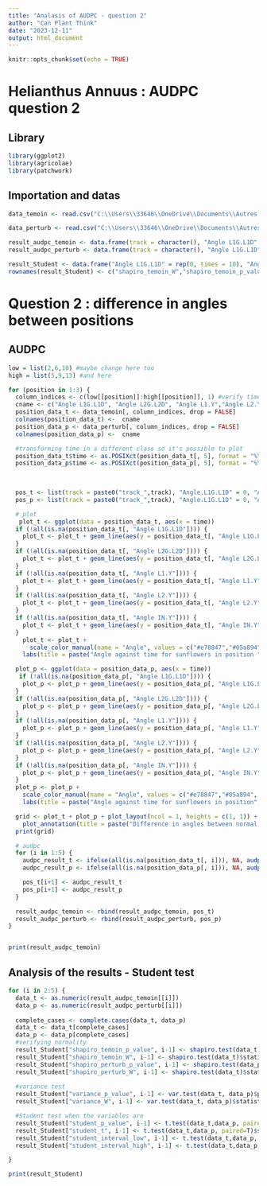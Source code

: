 ```yaml
---
title: "Analasis of AUDPC - question 2"
author: "Can Plant Think"
date: "2023-12-11"
output: html_document
---
```


```r
knitr::opts_chunk$set(echo = TRUE)
```
# Helianthus Annuus : AUDPC question 2

## Library

```r
library(ggplot2)
library(agricolae)
library(patchwork)
```

## Importation and datas
```r
data_temoin <- read.csv("C:\\Users\\33646\\OneDrive\\Documents\\Autres dossiers\\Sup Agro\\2ème année\\Recherche\\R\\ATS1P2_angles_result_training.csv", header = T, sep= ",")

data_perturb <- read.csv("C:\\Users\\33646\\OneDrive\\Documents\\Autres dossiers\\Sup Agro\\2ème année\\Recherche\\R\\ATS1P2_angles_result_training.csv", header = T, sep= ",")

result_audpc_temoin <- data.frame(track = character(), "Angle L1G.L1D" = numeric(), "Angle L2G.L2D" = numeric(), "Angle L1.Y" = numeric(), "Angle L2.Y" = numeric(), "Angle IN.Y" = numeric(), stringsAsFactors = FALSE)
result_audpc_perturb <- data.frame(track = character(), "Angle L1G.L1D" = numeric(), "Angle L2G.L2D" = numeric(), "Angle L1.Y" = numeric(), "Angle L2.Y" = numeric(), "Angle IN.Y" = numeric(), stringsAsFactors = FALSE)

result_Student <- data.frame("Angle L1G.L1D" = rep(0, times = 10), "Angle L2G.L2D" = rep(0, times = 10), "Angle L1.Y" = rep(0, times = 10), "Angle L2.Y" = rep(0, times = 10), "Angle IN.Y" = rep(0, times = 10), stringsAsFactors = FALSE)
rownames(result_Student) <- c("shapiro_temoin_W","shapiro_temoin_p_value", "shapiro_perturb_W","shapiro_perturb_p_value", "variance_W", "variance_p_value", "student_t", "student_p_value", "student_interval_low", "student_interval_high")
```

# Question 2 : difference in angles between positions

## AUDPC

```r
low = list(2,6,10) #maybe change here too
high = list(5,9,13) #and here

for (position in 1:3) {
  column_indices <- c(low[[position]]:high[[position]], 1) #verify time
  cname <- c("Angle L1G.L1D", "Angle L2G.L2D", "Angle L1.Y","Angle L2.Y", "Angle IN.Y", "time")
  position_data_t <- data_temoin[, column_indices, drop = FALSE]
  colnames(position_data_t) <-  cname
  position_data_p <- data_perturb[, column_indices, drop = FALSE]
  colnames(position_data_p) <-  cname

  #transforming time in a different class so it's possible to plot
  position_data_t$time <- as.POSIXct(position_data_t[, 5], format = "%Y-%m-%d %H:%M:%S")
  position_data_p$time <- as.POSIXct(position_data_p[, 5], format = "%Y-%m-%d %H:%M:%S")

  
  
  pos_t <- list(track = paste0("track_",track), "Angle.L1G.L1D" = 0, "Angle.L2G.L2D" = 0, "Angle.L1.Y" = 0, "Angle.L2.Y" = 0, "Angle.IN.Y" = 0)
  pos_p <- list(track = paste0("track_",track), "Angle.L1G.L1D" = 0, "Angle.L2G.L2D" = 0, "Angle.L1.Y" = 0, "Angle.L2.Y" = 0, "Angle.IN.Y" = 0)

  # plot
   plot_t <- ggplot(data = position_data_t, aes(x = time))
  if (!all(is.na(position_data_t[, "Angle L1G.L1D"]))) {
    plot_t <- plot_t + geom_line(aes(y = position_data_t[, "Angle L1G.L1D"], color = "Angle L1G.L1D"), size = 1) 
  }
  if (!all(is.na(position_data_t[, "Angle L2G.L2D"]))) {
    plot_t <- plot_t + geom_line(aes(y = position_data_t[, "Angle L2G.L2D"], color = "Angle L2G.L2D"), size = 1)
  }
  if (!all(is.na(position_data_t[, "Angle L1.Y"]))) {
    plot_t <- plot_t + geom_line(aes(y = position_data_t[, "Angle L1.Y"], color = "Angle L1.Y"), size = 1)
  }
  if (!all(is.na(position_data_t[, "Angle L2.Y"]))) {
    plot_t <- plot_t + geom_line(aes(y = position_data_t[, "Angle L2.Y"], color = "Angle L2.Y"), size = 1)
  }
  if (!all(is.na(position_data_t[, "Angle IN.Y"]))) {
    plot_t <- plot_t + geom_line(aes(y = position_data_t[, "Angle IN.Y"], color = "Angle IN.Y"), size = 1)
  }
    plot_t <- plot_t + 
      scale_color_manual(name = "Angle", values = c("#e78847","#05a894", "#dda0dd", "#2a52be", "#F7DC6F")) +
    labs(title = paste("Angle against time for sunflowers in position ", position, "in normal conditions"), x = "Time", y ="Angle")

  plot_p <- ggplot(data = position_data_p, aes(x = time))
   if (!all(is.na(position_data_p[, "Angle L1G.L1D"]))) {
    plot_p <- plot_p + geom_line(aes(y = position_data_p[, "Angle L1G.L1D"], color = "Angle L1G.L1D"), size = 1) 
  }
  if (!all(is.na(position_data_p[, "Angle L2G.L2D"]))) {
    plot_p <- plot_p + geom_line(aes(y = position_data_p[, "Angle L2G.L2D"], color = "Angle L2G.L2D"), size = 1)
  }
  if (!all(is.na(position_data_p[, "Angle L1.Y"]))) {
    plot_p <- plot_p + geom_line(aes(y = position_data_p[, "Angle L1.Y"], color = "Angle L1.Y"), size = 1)
  }
  if (!all(is.na(position_data_p[, "Angle L2.Y"]))) {
    plot_p <- plot_p + geom_line(aes(y = position_data_p[, "Angle L2.Y"], color = "Angle L2.Y"), size = 1)
  }
  if (!all(is.na(position_data_p[, "Angle IN.Y"]))) {
    plot_p <- plot_p + geom_line(aes(y = position_data_p[, "Angle IN.Y"], color = "Angle IN.Y"), size = 1)
  }
  plot_p <- plot_p + 
    scale_color_manual(name = "Angle", values = c("#e78847","#05a894", "#dda0dd", "#2a52be", "#F7DC6F")) +
    labs(title = paste("Angle against time for sunflowers in position", position, "in changed conditions"), x = "Time", y = "Angle")

  grid <- plot_t + plot_p + plot_layout(ncol = 1, heights = c(1, 1)) +
    plot_annotation(title = paste("Difference in angles between normal and changed conditions in position", position, "for sunflowers"))
  print(grid)

  # audpc
  for (i in 1:5) {
    audpc_result_t <- ifelse(all(is.na(position_data_t[, i])), NA, audpc(position_data_t[, i], position_data_t$time, type = "absolute"))
    audpc_result_p <- ifelse(all(is.na(position_data_p[, i])), NA, audpc(position_data_p[, i], position_data_p$time, type = "absolute"))

    pos_t[i+1] <- audpc_result_t
    pos_p[i+1] <- audpc_result_p
  }

  result_audpc_temoin <- rbind(result_audpc_temoin, pos_t)
  result_audpc_perturb <- rbind(result_audpc_perturb, pos_p)
}


print(result_audpc_temoin)
```

## Analysis of the results - Student test

```r
for (i in 2:5) {
  data_t <- as.numeric(result_audpc_temoin[[i]])
  data_p <- as.numeric(result_audpc_perturb[[i]])
  
  complete_cases <- complete.cases(data_t, data_p)
  data_t <- data_t[complete_cases]
  data_p <- data_p[complete_cases]
  #verifying normality
  result_Student["shapiro_temoin_p_value", i-1] <- shapiro.test(data_t)$p.value 
  result_Student["shapiro_temoin_W", i-1] <- shapiro.test(data_t)$statistic
  result_Student["shapiro_perturb_p_value", i-1] <- shapiro.test(data_p) 
  result_Student["shapiro_perturb_W", i-1] <- shapiro.test(data_t)$statistic
  
  #variance test
  result_Student["variance_p_value", i-1] <- var.test(data_t, data_p)$p.value
  result_Student["variance_W", i-1] <- var.test(data_t, data_p)$statistic

  #Student test when the variables are 
  result_Student["student_p_value", i-1] <- t.test(data_t,data_p, paired=T)$p.value
  result_Student["student_t", i-1] <- t.test(data_t,data_p, paired=T)$statistic
  result_Student["student_interval_low", i-1] <- t.test(data_t,data_p, paired=T)$conf.int[1]
  result_Student["student_interval_high", i-1] <- t.test(data_t,data_p, paired=T)$conf.int[2]

}

print(result_Student)

```
